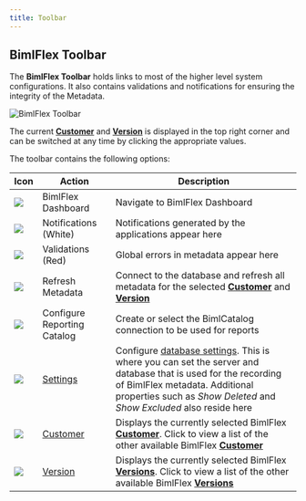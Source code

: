 ---
title: Toolbar
---

## BimlFlex Toolbar

The **BimlFlex Toolbar** holds links to most of the higher level system configurations. It also contains validations and notifications for ensuring the integrity of the Metadata.

![BimlFlex Toolbar](/img/bimlflex/bimlflex-app-title-bar.png "BimlFlex Toolbar")

The current [**Customer**](../concepts/customer) and [**Version**](../concepts/versions) is displayed in the top right corner and can be switched at any time by clicking the appropriate values.

The toolbar contains the following options:

| Icon | Action | Description |
| ---- | ------ | ----------- |
| <img src="images/svg-icons/BimlFlex.svg"/> | <span class="nowrap-col m-5">BimlFlex Dashboard</span> | Navigate to BimlFlex Dashboard |
| <div class="icon-col m-5"><img src="images/svg-icons/alert.svg"/></div> | <span class="nowrap-col m-5">Notifications (White)</span> | Notifications generated by the applications appear here |
| <div class="icon-col m-5"><img src="images/svg-icons/alert.svg"/></div> | <span class="nowrap-col m-5">Validations (Red)</span> | Global errors in metadata appear here |
| <div class="icon-col m-5"><img src="images/svg-icons/refresh.svg"/></div> | <span class="nowrap-col m-5">Refresh Metadata</span> | Connect to the database and refresh all metadata for the selected **[Customer](../concepts/customer)** and **[Version](../concepts/versions)** |
| <div class="icon-col m-5"><img src="images/svg-icons/biml-catalog-connection.svg"/></div> | <span class="nowrap-col m-5">Configure Reporting Catalog</span> | Create or select the BimlCatalog connection to be used for reports |
| <div class="icon-col m-5"><img src="images/svg-icons/portal-settings.svg"/></div> | <span class="nowrap-col m-5">[Settings](./database-settings)</span> | Configure [database settings](./database-settings). This is where you can set the server and database that is used for the recording of BimlFlex metadata. Additional properties such as *Show Deleted* and *Show Excluded* also reside here |
| <div class="icon-col m-5"><img src="images/svg-icons/customers.svg"/></div> | <span class="nowrap-col m-5">[Customer](../concepts/customer)</span>|Displays the currently selected BimlFlex **[Customer](../concepts/customer)**. Click to view a list of the other available BimlFlex **[Customer](../concepts/customer)** |
| <div class="icon-col m-5"><img src="images/svg-icons/versions.svg"/></div> | <span class="nowrap-col m-5">[Version](../concepts/versions)</span>|Displays the currently selected BimlFlex **[Versions](../concepts/versions)**. Click to view a list of the other available BimlFlex **[Versions](../concepts/versions)** |
